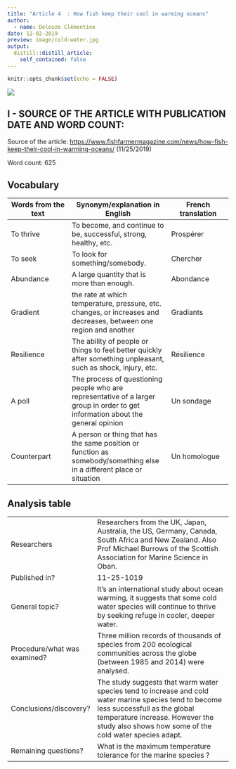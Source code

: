 ```yaml
---
title: "Article 4  : How fish keep their cool in warming oceans"
author:
  - name: Deleuze Clémentine
date: 12-02-2019
preview: image/cold-water.jpg
output:
  distill::distill_article:
    self_contained: false
---
```


```r
knitr::opts_chunk$set(echo = FALSE)
```
![](/media/sf_shared/projects/clementine-deleuze-blog/_posts/2019-12-02-article-4/image/cold-water.jpg) 

## I - SOURCE OF THE ARTICLE WITH PUBLICATION DATE AND WORD COUNT:
Source of the article: <https://www.fishfarmermagazine.com/news/how-fish-keep-their-cool-in-warming-oceans/> (11/25/2019)

Word count: 625

## Vocabulary 

| Words from the text | Synonym/explanation in English | French translation |
| ------------------- | ------------------------------ | ------------------- |
| To thrive  | To become, and continue to be, successful, strong, healthy, etc. | Prospérer |
| To seek | To look for something/somebody. | Chercher |
| Abundance | A large quantity that is more than enough. | Abondance |
| Gradient | the rate at which temperature, pressure, etc. changes, or increases and decreases, between one region and another | Gradiants |
| Resilience | The ability of people or things to feel better quickly after something unpleasant, such as shock, injury, etc. | Résilience |
| A poll | The process of questioning people who are representative of a larger group in order to get information about the general opinion | Un sondage |
| Counterpart | A person or thing that has the same position or function as somebody/something else in a different place or situation | Un homologue |



## Analysis table 

|                              |                                                                     |
| ---------------------------- | ------------------------------------------------------------------- |
| Researchers                  | Researchers from the UK, Japan, Australia, the US, Germany, Canada, South Africa and New Zealand. Also Prof Michael Burrows of the Scottish Association for Marine Science in Oban. | 
| Published in?                | 11-25-1019                                                          |
| General topic?               | It's an international study about ocean warming, it suggests that some cold water species will continue to thrive by seeking refuge in cooler, deeper water. | 
| Procedure/what was examined? | Three million records of thousands of species from 200 ecological communities across the globe (between 1985 and 2014) were analysed. |
| Conclusions/discovery?       | The study suggests that warm water species tend to increase and cold water marine species tend to become less successfull as the global temperature increase. However the study also shows how some of the cold water species adapt.
| Remaining questions?         | What is the maximum temperature tolerance for the marine species ? |

